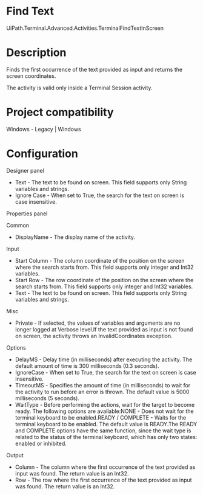 ﻿# Find Text

UiPath.Terminal.Advanced.Activities.TerminalFindTextInScreen

# Description

Finds the first occurrence of the text provided as input and returns the screen
                coordinates.

The activity is valid only inside a Terminal Session activity.

# Project compatibility

Windows - Legacy | Windows

# Configuration

Designer panel

* Text - The text to be found on screen. This field supports only String variables and strings.
* Ignore Case - When set to True, the search for the text on screen is case insensitive.

Properties panel

Common

* DisplayName - The display name of the activity.

Input

* Start Column - The column coordinate of the position on the screen where the search starts from. This field supports only integer and Int32 variables.
* Start Row - The row coordinate of the position on the screen where the search starts from. This field supports only integer and Int32 variables.
* Text - The text to be found on screen. This field supports only String variables and strings.

Misc

* Private - If selected, the values of variables and arguments are no longer logged at Verbose level.If the text provided as input is not found on screen, the activity throws an InvalidCoordinates exception.

Options

* DelayMS - Delay time (in milliseconds) after executing the activity. The default amount of time is 300 milliseconds (0.3 seconds).
* IgnoreCase - When set to True, the search for the text on screen is case insensitive.
* TimeoutMS - Specifies the amount of time (in milliseconds) to wait for the activity to run before an error is thrown. The default value is 5000 milliseconds (5 seconds).
* WaitType - Before performing the actions, wait for the target to become ready. The following options are available:NONE - Does not wait for the terminal keyboard to be enabled.READY / COMPLETE - Waits for the terminal keyboard to be enabled. The default value is READY.The READY and COMPLETE options have the same function, since the wait type is related to the status of the terminal keyboard, which has only two states: enabled or inhibited.

Output

* Column - The column where the first occurrence of the text provided as input was found. The return value is an Int32.
* Row - The row where the first occurrence of the text provided as input was found. The return value is an Int32.

